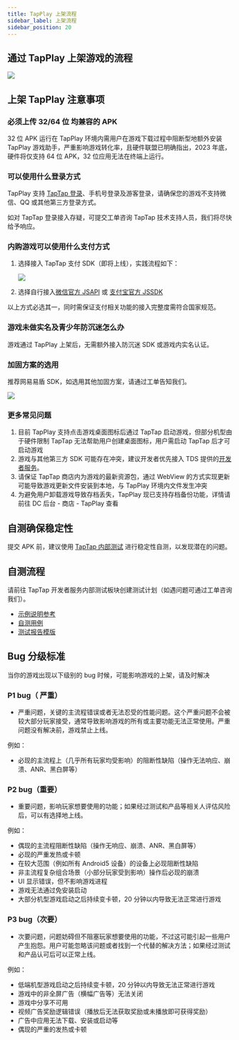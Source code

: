 ```yaml
---
title: TapPlay 上架流程
sidebar_label: 上架流程
sidebar_position: 20
---
```


## 通过 TapPlay 上架游戏的流程

![](https://img.tapimg.com/market/images/3caca552d46dbb377e77b4324edf3ae8.png)


## 上架 TapPlay 注意事项

### 必须上传 32/64 位 均兼容的 APK

32 位 APK 运行在 TapPlay 环境内需用户在游戏下载过程中阻断型地额外安装 TapPlay 游戏助手，严重影响游戏转化率，且硬件联盟已明确指出，2023 年底，硬件将仅支持 64 位 APK，32 位应用无法在终端上运行。

### 可以使用什么登录方式

TapPlay 支持 [TapTap 登录](/sdk/taptap-login/features/)、手机号登录及游客登录，请确保您的游戏不支持微信、QQ 或其他第三方登录方式。

如对 TapTap 登录接入存疑，可提交工单咨询 TapTap 技术支持人员，我们将尽快给予响应。

### 内购游戏可以使用什么支付方式

1. 选择接入 TapTap 支付 SDK（即将上线），实践流程如下：

   ![](/img/tap-play/flow-pay.svg)

2. 选择自行接入[微信官方 JSAPI](https://pay.weixin.qq.com/wiki/doc/api/H5.php?chapter=15_1) 或 [支付宝官方 JSSDK](https://opendocs.alipay.com/open/203/105285)

以上方式必选其一，同时需保证支付相关功能的接入完整度需符合国家规范。

### 游戏未做实名及青少年防沉迷怎么办

游戏通过 TapPlay 上架后，无需额外接入防沉迷 SDK 或游戏内实名认证。

### 加固方案的选用

推荐网易易盾 SDK，如选用其他加固方案，请通过工单告知我们。

![](/img/tap-play/ticket.png)

### 更多常见问题

1. 目前 TapPlay 支持点击游戏桌面图标后通过 TapTap 启动游戏，但部分机型由于硬件限制 TapTap 无法帮助用户创建桌面图标，用户需启动 TapTap 后才可启动游戏
2. 游戏与其他第三方 SDK 可能存在冲突，建议开发者优先接入 TDS 提供的[开发者服务](/)。
3. 请保证 TapTap 商店内为游戏的最新资源包，通过 WebView 的方式实现更新可能导致游戏更新文件安装到本地，与 TapPlay 环境内文件发生冲突
4. 为避免用户卸载游戏导致存档丢失，TapPlay 现已支持存档备份功能，详情请前往 DC 后台 - 商店 - TapPlay 查看

## 自测确保稳定性

提交 APK 前，建议使用 [TapTap 内部测试](https://developer.taptap.cn/docs/store/test/test-internaltest/) 进行稳定性自测，以发现潜在的问题。

## 自测流程

请前往 TapTap 开发者服务内部测试板块创建测试计划（如遇问题可通过工单咨询我们）。

- [示例说明参考](https://developer.taptap.cn/docs/store/test/test-internaltest/)
- [自测用例](pathname:///files/tapplay-test-cases.xlsx)
- [测试报告模版](pathname:///files/tapplay-test-report-template.pdf)

## Bug 分级标准

当你的游戏出现以下级别的 bug 时候，可能影响游戏的上架，请及时解决

### P1 bug（ 严重）

- 严重问题，关键的主流程错误或者无法忍受的性能问题。这个严重问题不会被较大部分玩家接受，通常导致影响游戏的所有或主要功能无法正常使用。严重问题没有解决前，游戏禁止上线。

例如：

- 必现的主流程上（几乎所有玩家均受影响）的阻断性缺陷（操作无法响应、崩溃、ANR、黑白屏等）

### P2 bug（重要）

- 重要问题，影响玩家想要使用的功能；如果经过测试和产品等相关人评估风险后，可以有选择地上线。

例如：

- 偶现的主流程阻断性缺陷（操作无响应、崩溃、ANR、黑白屏等）
- 必现的严重发热或卡顿
- 在较大范围（例如所有 Android5 设备）的设备上必现阻断性缺陷
- 非主流程复杂组合场景（小部分玩家受到影响）操作后必现的崩溃
- UI 显示错误，但不影响游戏进程
- 游戏无法通过免安装启动
- 大部分机型游戏启动之后持续变卡顿，20 分钟以内导致无法正常进行游戏

### P3 bug（次要）

- 次要问题，问题妨碍但不阻塞玩家想要使用的功能，不过这可能引起一些用户产生抱怨。用户可能忽略该问题或者找到一个代替的解决方法；如果经过测试和产品认可后可以正常上线。

例如：

- 低端机型游戏启动之后持续变卡顿，20 分钟以内导致无法正常进行游戏
- 游戏中的非全屏广告（横幅广告等）无法关闭
- 游戏中分享不可用
- 视频广告奖励逻辑错误（播放后无法获取奖励或未播放即可获得奖励）
- 广告中应用无法下载、安装或启动等
- 偶现的严重的发热或卡顿
